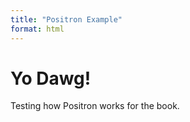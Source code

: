 ```yaml
---
title: "Positron Example"
format: html
---
```


# Yo Dawg!

Testing how Positron works for the book.